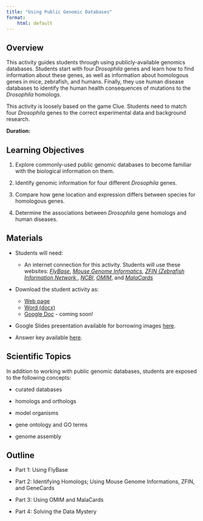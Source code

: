 ```yaml
---
title: "Using Public Genomic Databases"
format:
    html: default
---
```


## Overview

This activity guides students through using publicly-available genomics databases. Students start with four _Drosophila_ genes and learn how to find information about these genes, as well as information about homologous genes in mice, zebrafish, and humans. Finally, they use human disease databases to identify the human health consequences of mutations to the _Drosophila_ homologs.

This activity is loosely based on the game Clue. Students need to match four _Drosophila_ genes to the correct experimental data and background research.

**Duration:** 

## Learning Objectives

1. Explore commonly-used public genomic databases to become familiar with the biological information on them.

2. Identify genomic information for four different _Drosophila_ genes.

3. Compare how gene location and expression differs between species for homologous genes.

4. Determine the associations between _Drosophila_ gene homologs and human diseases. 

## Materials

-   Students will need:

    -   An internet connection for this activity. Students will use these websites: [_FlyBase_](https://flybase.org/), [_Mouse Genome Informatics_](https://informatics.jax.org/), [_ZFIN (Zebrafish Information Network _](https://zfin.org/), [_NCBI_](https://www.ncbi.nlm.nih.gov/datasets/gene/), [_OMIM_](https://omim.org/), and [_MalaCards_](https://www.malacards.org/)

-   Download the student activity as:

    -   [Web page](https://genomicseducation.org/module/public_databases_student_guide.html)
    -   [Word (docx)](https://github.com/fhdsl/GEMs/raw/main/docs/docx/module/public_databases_student_guide.docx)
    -   [Google Doc]() - coming soon!

-   Google Slides presentation available for borrowing images [here](https://docs.google.com/presentation/d/1fy3FwkSLETnRUdf8huddq2n4qcb6eOyzwVg05dbudII/edit?slide=id.g2c8182c8825_0_50#slide=id.g2c8182c8825_0_50).

-   Answer key available [here]().

## Scientific Topics

In addition to working with public genomic databases, students are exposed to the following concepts:

- curated databases

- homologs and orthologs

- model organisms

- gene ontology and GO terms

- genome assembly

## Outline

- Part 1: Using FlyBase 

- Part 2: Identifying Homologs; Using Mouse Genome Informations, ZFIN, and GeneCards

- Part 3: Using OMIM and MalaCards

- Part 4: Solving the Data Mystery
